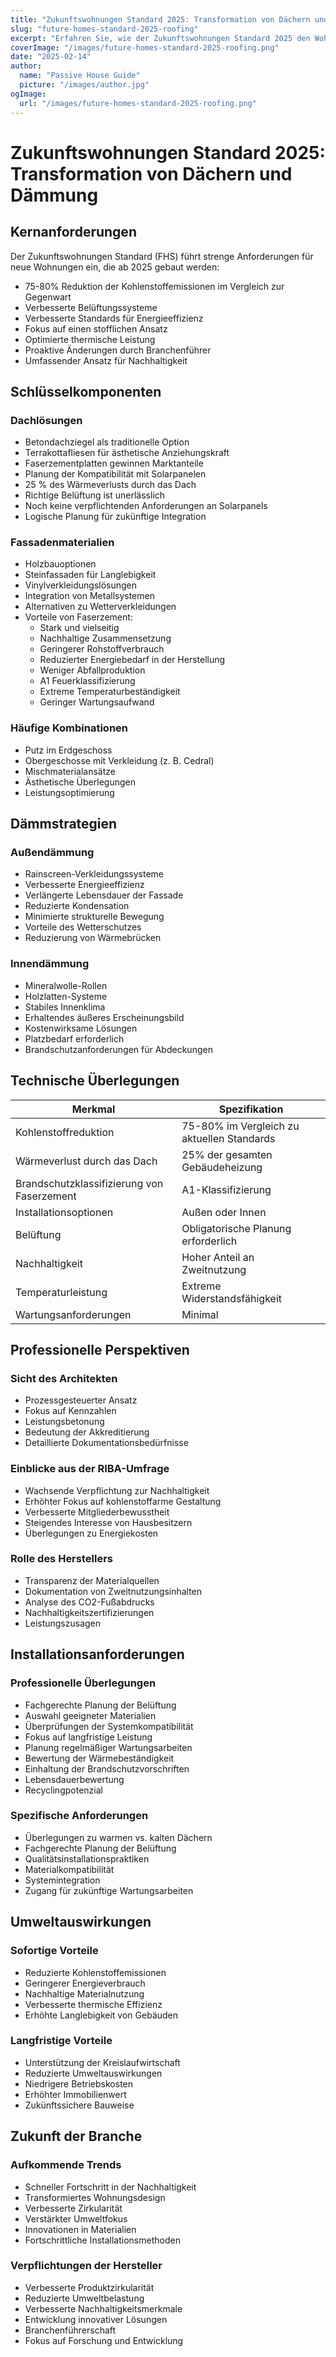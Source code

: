 ```yaml
---
title: "Zukunftswohnungen Standard 2025: Transformation von Dächern und Dämmung"
slug: "future-homes-standard-2025-roofing"
excerpt: "Erfahren Sie, wie der Zukunftswohnungen Standard 2025 den Wohnungsbau mit neuen Anforderungen an nachhaltige Dach- und Dämmungslösungen revolutioniert."
coverImage: "/images/future-homes-standard-2025-roofing.png"
date: "2025-02-14"
author:
  name: "Passive House Guide"
  picture: "/images/author.jpg"
ogImage:
  url: "/images/future-homes-standard-2025-roofing.png"
---
```


# Zukunftswohnungen Standard 2025: Transformation von Dächern und Dämmung

## Kernanforderungen

Der Zukunftswohnungen Standard (FHS) führt strenge Anforderungen für neue Wohnungen ein, die ab 2025 gebaut werden:

- 75-80% Reduktion der Kohlenstoffemissionen im Vergleich zur Gegenwart
- Verbesserte Belüftungssysteme
- Verbesserte Standards für Energieeffizienz
- Fokus auf einen stofflichen Ansatz
- Optimierte thermische Leistung
- Proaktive Änderungen durch Branchenführer
- Umfassender Ansatz für Nachhaltigkeit

## Schlüsselkomponenten

### Dachlösungen
- Betondachziegel als traditionelle Option
- Terrakottafliesen für ästhetische Anziehungskraft
- Faserzementplatten gewinnen Marktanteile
- Planung der Kompatibilität mit Solarpanelen
- 25 % des Wärmeverlusts durch das Dach
- Richtige Belüftung ist unerlässlich
- Noch keine verpflichtenden Anforderungen an Solarpanels
- Logische Planung für zukünftige Integration

### Fassadenmaterialien
- Holzbauoptionen
- Steinfassaden für Langlebigkeit
- Vinylverkleidungslösungen
- Integration von Metallsystemen
- Alternativen zu Wetterverkleidungen
- Vorteile von Faserzement:
  - Stark und vielseitig
  - Nachhaltige Zusammensetzung
  - Geringerer Rohstoffverbrauch
  - Reduzierter Energiebedarf in der Herstellung
  - Weniger Abfallproduktion
  - A1 Feuerklassifizierung
  - Extreme Temperaturbeständigkeit
  - Geringer Wartungsaufwand

### Häufige Kombinationen
- Putz im Erdgeschoss
- Obergeschosse mit Verkleidung (z. B. Cedral)
- Mischmaterialansätze
- Ästhetische Überlegungen
- Leistungsoptimierung

## Dämmstrategien

### Außendämmung
- Rainscreen-Verkleidungssysteme
- Verbesserte Energieeffizienz
- Verlängerte Lebensdauer der Fassade
- Reduzierte Kondensation
- Minimierte strukturelle Bewegung
- Vorteile des Wetterschutzes
- Reduzierung von Wärmebrücken

### Innendämmung
- Mineralwolle-Rollen
- Holzlatten-Systeme
- Stabiles Innenklima
- Erhaltendes äußeres Erscheinungsbild
- Kostenwirksame Lösungen
- Platzbedarf erforderlich
- Brandschutzanforderungen für Abdeckungen

## Technische Überlegungen

| Merkmal | Spezifikation |
|---------|--------------|
| Kohlenstoffreduktion | 75-80% im Vergleich zu aktuellen Standards |
| Wärmeverlust durch das Dach | 25% der gesamten Gebäudeheizung |
| Brandschutzklassifizierung von Faserzement | A1-Klassifizierung |
| Installationsoptionen | Außen oder Innen |
| Belüftung | Obligatorische Planung erforderlich |
| Nachhaltigkeit | Hoher Anteil an Zweitnutzung |
| Temperaturleistung | Extreme Widerstandsfähigkeit |
| Wartungsanforderungen | Minimal |

## Professionelle Perspektiven

### Sicht des Architekten
- Prozessgesteuerter Ansatz
- Fokus auf Kennzahlen
- Leistungsbetonung
- Bedeutung der Akkreditierung
- Detaillierte Dokumentationsbedürfnisse

### Einblicke aus der RIBA-Umfrage
- Wachsende Verpflichtung zur Nachhaltigkeit
- Erhöhter Fokus auf kohlenstoffarme Gestaltung
- Verbesserte Mitgliederbewusstheit
- Steigendes Interesse von Hausbesitzern
- Überlegungen zu Energiekosten

### Rolle des Herstellers
- Transparenz der Materialquellen
- Dokumentation von Zweitnutzungsinhalten
- Analyse des CO2-Fußabdrucks
- Nachhaltigkeitszertifizierungen
- Leistungszusagen

## Installationsanforderungen

### Professionelle Überlegungen
- Fachgerechte Planung der Belüftung
- Auswahl geeigneter Materialien
- Überprüfungen der Systemkompatibilität
- Fokus auf langfristige Leistung
- Planung regelmäßiger Wartungsarbeiten
- Bewertung der Wärmebeständigkeit
- Einhaltung der Brandschutzvorschriften
- Lebensdauerbewertung
- Recyclingpotenzial

### Spezifische Anforderungen
- Überlegungen zu warmen vs. kalten Dächern
- Fachgerechte Planung der Belüftung
- Qualitätsinstallationspraktiken
- Materialkompatibilität
- Systemintegration
- Zugang für zukünftige Wartungsarbeiten

## Umweltauswirkungen

### Sofortige Vorteile
- Reduzierte Kohlenstoffemissionen
- Geringerer Energieverbrauch
- Nachhaltige Materialnutzung
- Verbesserte thermische Effizienz
- Erhöhte Langlebigkeit von Gebäuden

### Langfristige Vorteile
- Unterstützung der Kreislaufwirtschaft
- Reduzierte Umweltauswirkungen
- Niedrigere Betriebskosten
- Erhöhter Immobilienwert
- Zukünftssichere Bauweise

## Zukunft der Branche

### Aufkommende Trends
- Schneller Fortschritt in der Nachhaltigkeit
- Transformiertes Wohnungsdesign
- Verbesserte Zirkularität
- Verstärkter Umweltfokus
- Innovationen in Materialien
- Fortschrittliche Installationsmethoden

### Verpflichtungen der Hersteller
- Verbesserte Produktzirkularität
- Reduzierte Umweltbelastung
- Verbesserte Nachhaltigkeitsmerkmale
- Entwicklung innovativer Lösungen
- Branchenführerschaft
- Fokus auf Forschung und Entwicklung